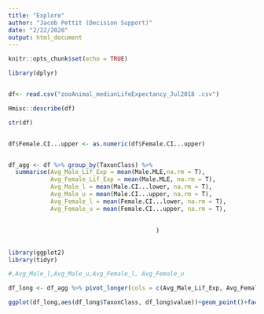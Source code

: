 ```yaml
---
title: "Explore"
author: "Jacob Pettit (Decision Support)"
date: "2/22/2020"
output: html_document
---
```


```r
knitr::opts_chunk$set(echo = TRUE)

library(dplyr)


df<- read.csv("zooAnimal_medianLifeExpectancy_Jul2018 .csv")

```


```r
Hmisc::describe(df)

str(df)


df$Female.CI...upper <- as.numeric(df$Female.CI...upper)


df_agg <- df %>% group_by(TaxonClass) %>%
  summarise(Avg_Male_Lif_Exp = mean(Male.MLE,na.rm = T),
            Avg_Female_Lif_Exp = mean(Male.MLE, na.rm = T),
            Avg_Male_l = mean(Male.CI...lower, na.rm = T),
            Avg_Male_u = mean(Male.CI...upper, na.rm = T),
            Avg_Female_l = mean(Female.CI...lower, na.rm = T),
            Avg_Female_u = mean(Female.CI...upper, na.rm = T),
            
                                          
                                          )

```

## 

```r
library(ggplot2)
library(tidyr)

#,Avg_Male_l,Avg_Male_u,Avg_Female_l, Avg_Female_u

df_long <- df_agg %>% pivot_longer(cols = c(Avg_Male_Lif_Exp, Avg_Female_Lif_Exp))

ggplot(df_long,aes(df_long$TaxonClass, df_long$value))+geom_point()+facet_wrap(~name)+coord_flip()


```










